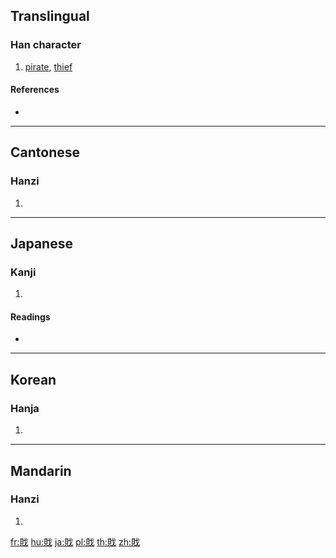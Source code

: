 {{character info/new}}
{{also|賊}}
==Translingual==

===Han character===
{{Han char|rn=62|rad=戈|as=07|sn=11|four=|canj=BCI|ids=⿰貝戈}}

# [[pirate]], [[thief]]

====References====
* {{Han ref|kx=0413.061|dkj=11603|hdz=21406.130|uh=621D|ud=25117}}

----

==Cantonese==

===Hanzi===
{{yue-hanzi|jyut=[[caak6]]|y=chaak6}}

# {{defn|lang=yue|sort=戈07}}

----

==Japanese==

===Kanji===
{{ja-kanji|grade=|rs=戈07}}

# {{defn|lang=ja|sort=戈07}}

====Readings====
* {{ja-readings|on=[[ぞく]] (zoku)|kun=[[そこなう]] (sokonau)}}

----

==Korean==

===Hanja===
{{ko-hanja|hangeul=적|eumhun=|rv=jeok|mr=chŏk|y=cek}}

# {{defn|lang=ko|sort=戈07}}

----

==Mandarin==

===Hanzi===
{{cmn-hanzi|pin=[[zéi]] ([[zei2]])|wg=tsei<sup>2</sup>}}

# {{defn|lang=cmn|sort=戈07}}

[[fr:戝]]
[[hu:戝]]
[[ja:戝]]
[[pl:戝]]
[[th:戝]]
[[zh:戝]]